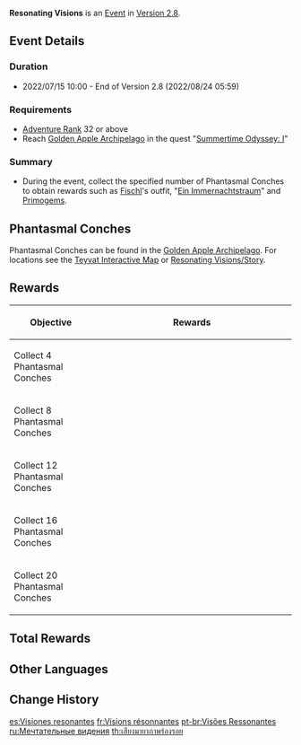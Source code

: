 {{EventTabs}}
{{Event
|name              = Resonating Visions
|image             = Resonating Visions.png
|type              = In-Game
|time_known        = yes
|time_start        = 2022-07-15 10:00:00
|time_end          = 2022-08-24 05:59:59
|time_end_offset   = GMT+8
|link              = https://www.hoyolab.com/article/5958498
|link2             = 
}}
{{Description|Among the many Phantasmal Conches scattered around the [[Golden Apple Archipelago]], some might play the voices they recorded when being touched, while others might show you projections of the past. What hidden stories lie within them..}}
'''Resonating Visions''' is an [[Event]] in [[Version 2.8]].

==Event Details==
===Duration===
* 2022/07/15 10:00 - End of Version 2.8 (2022/08/24 05:59)

===Requirements===
* [[Adventure Rank]] 32 or above
* Reach [[Golden Apple Archipelago]] in the quest "[[The Golden Apple Vacation Returns!|Summertime Odyssey: I]]"

===Summary===
* During the event, collect the specified number of Phantasmal Conches to obtain rewards such as [[Fischl]]'s outfit, "[[Ein Immernachtstraum]]" and [[Primogem]]s.

==Phantasmal Conches==
{{Main|Resonating Visions/Story}}
Phantasmal Conches can be found in the [[Golden Apple Archipelago/2.8|Golden Apple Archipelago]]. For locations see the [https://act.hoyolab.com/ys/app/interactive-map/index.html#/map/12?shown_types=383,362 Teyvat Interactive Map] or [[Resonating Visions/Story]].
==Rewards==
{| class="article-table" style="text-align: center"
! Objective
! style="width: 340px;" | Rewards
|-
| Collect 4 Phantasmal Conches
| {{Card|Primogem|80}}{{Card|Mora|40,000}}{{Card|Guide to Freedom|4}}
|-
| Collect 8 Phantasmal Conches
| {{Card|Primogem|80}}{{Card|Mora|40,000}}{{Card|Guide to Resistance|4}}
|-
| Collect 12 Phantasmal Conches
| {{Card|Primogem|80}}{{Card|Mora|40,000}}{{Card|Guide to Ballad|4}}
|-
| Collect 16 Phantasmal Conches
| {{Card|Primogem|80}}{{Card|Mora|40,000}}{{Card|Hero's Wit|4}}{{Card|Ein Immernachtstraum|1}}
|-
| Collect 20 Phantasmal Conches
| {{Card|Mora|40,000}}{{Card|Hero's Wit|8}}{{Card|Mystic Enhancement Ore|8}}
|}

==Total Rewards==
{{Event Rewards
|Primogem = 320
|Ein Immernachtstraum = 1
|Mora = 200,000
|Hero's Wit = 12
|Mystic Enhancement Ore = 8
|Crown of Insight = 
|sort = Primogem,Ein Immernachtstraum,Mora,Hero's Wit,Mystic Enhancement Ore
}}

==Other Languages==
{{Other Languages
|en      = Resonating Visions
|zhs     = 幻声留形
|zhs_rm  = Huànshēng Liúxíng
|zht     = 幻聲留形
|zht_rm  = Huànshēng Liúxíng
|zh_tl   = Illusive Voices Taking Shape
|ja      = 幻声留形
|ja_rm   = Gensei Ryuukei{{Assumed}}
|ja_tl   = Illusive Voices Taking Shape{{Sino|ja}}
|ko      = {{tt|환상|幻想}}이 남긴 소리
|ko_rm   = Hwansang-i Namgin Sori
|ko_tl   = Sounds Left by Fantasy
|es      = Visiones resonantes
|es_tl   = Resonating Visions
|fr      = Visions résonnantes
|fr_tl   = Resonating Visions
|ru      = Мечтательные видения
|ru_tl   = Dreamy Visions
|th      = เสียงมายาภาพร่องรอย
|th_rm   = 
|th_tl   = 
|vi      = {{tt|Ảo Thanh Lưu Hình|幻聲留形}}
|vi_tl   = 
|de      = Resonierende Visionen
|de_tl   = Resonating Visions
|id      = Visi yang Menggema
|id_tl   = Echoing Vision
|pt      = Visões Ressonantes
|pt_tl   = 
|tr      = Yankılanan Görüntüler
|tr_tl   = 
|it      = Visioni risonanti
|it_tl   = 
}}

==Change History==
{{Change History|2.8}}

[[es:Visiones resonantes]]
[[fr:Visions résonnantes]]
[[pt-br:Visões Ressonantes]]
[[ru:Мечтательные видения]]
[[th:เสียงมายาภาพร่องรอย]]